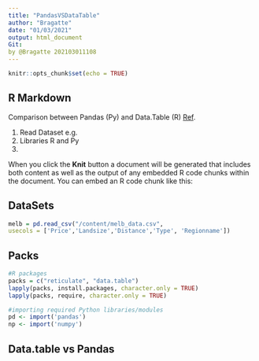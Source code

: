 ```yaml
---
title: "PandasVSDataTable"
author: "Bragatte"
date: "01/03/2021"
output: html_document
Git: 
by @Bragatte 202103011108
---
```


```r
knitr::opts_chunk$set(echo = TRUE)
```

## R Markdown

Comparison between Pandas (Py) and Data.Table (R) [Ref](https://towardsdatascience.com/pandas-may-not-be-the-king-of-the-jungle-after-all-f09d061cf121).

1.  Read Dataset e.g.
2.  Libraries R and Py
3.  

When you click the **Knit** button a document will be generated that includes both content as well as the output of any embedded R code chunks within the document. You can embed an R code chunk like this:

## DataSets

```r
melb = pd.read_csv("/content/melb_data.csv", 
usecols = ['Price','Landsize','Distance','Type', 'Regionname'])
```

## Packs

```r
#R packages
packs = c("reticulate", "data.table")
lapply(packs, install.packages, character.only = TRUE)
lapply(packs, require, character.only = TRUE)

#importing required Python libraries/modules
pd <- import('pandas')
np <- import('numpy')

```

## Data.table vs Pandas

```r

```
